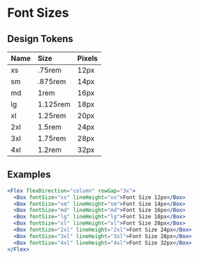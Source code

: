 
# Font Sizes

## Design Tokens

<ThemeParser theme="fontSizes" />

| Name | Size     | Pixels |
| :--- | :------  | :----- |
| xs   | .75rem   | 12px   |
| sm   | .875rem  | 14px   |
| md   | 1rem     | 16px   |
| lg   | 1.125rem | 18px   |
| xl   | 1.25rem  | 20px   |
| 2xl  | 1.5rem   | 24px   |
| 3xl  | 1.75rem  | 28px   |
| 4xl  | 1.2rem   | 32px   |

## Examples

```jsx
<Flex flexDirection="column" rowGap="3x">
  <Box fontSize="xs" lineHeight="xs">Font Size 12px</Box>
  <Box fontSize="sm" lineHeight="sm">Font Size 14px</Box>
  <Box fontSize="md" lineHeight="md">Font Size 16px</Box>
  <Box fontSize="lg" lineHeight="lg">Font Size 18px</Box>
  <Box fontSize="xl" lineHeight="xl">Font Size 20px</Box>
  <Box fontSize="2xl" lineHeight="2xl">Font Size 24px</Box>
  <Box fontSize="3xl" lineHeight="3xl">Font Size 28px</Box>
  <Box fontSize="4xl" lineHeight="4xl">Font Size 32px</Box>
</Flex>
```
